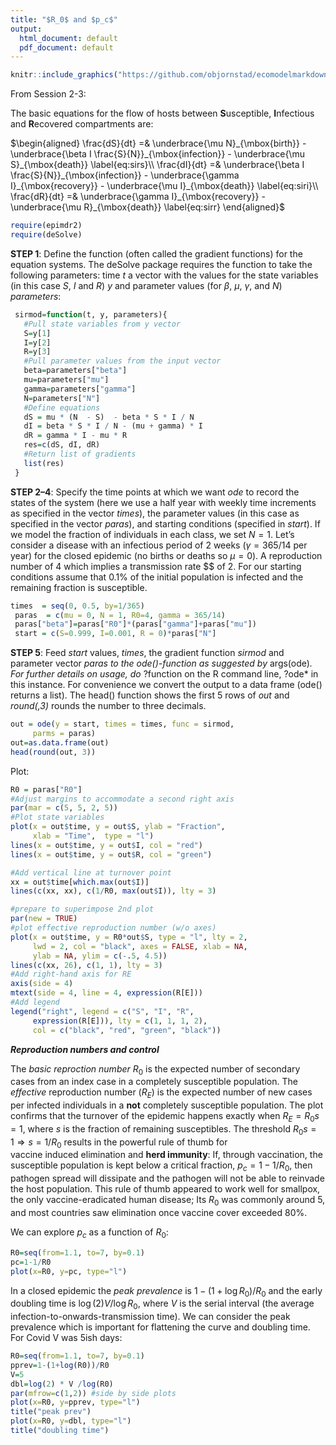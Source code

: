 ```yaml
---
title: "$R_0$ and $p_c$"
output:
  html_document: default
  pdf_document: default
---
```



```r
knitr::include_graphics("https://github.com/objornstad/ecomodelmarkdowns/blob/master/f2-1-sir.png?raw=true")
```

From Session 2-3:

The basic equations for the flow of hosts between **S**usceptible, **I**nfectious and **R**ecovered
 compartments are:
 
$\begin{aligned}
    \frac{dS}{dt} =& \underbrace{\mu N}_{\mbox{birth}} - \underbrace{\beta I \frac{S}{N}}_{\mbox{infection}} - \underbrace{\mu S}_{\mbox{death}} \label{eq:sirs}\\
     \frac{dI}{dt} =& \underbrace{\beta I \frac{S}{N}}_{\mbox{infection}} - \underbrace{\gamma I}_{\mbox{recovery}} - \underbrace{\mu I}_{\mbox{death}}  \label{eq:siri}\\
     \frac{dR}{dt} =& \underbrace{\gamma I}_{\mbox{recovery}} - \underbrace{\mu R}_{\mbox{death}} \label{eq:sirr}
\end{aligned}$


```r
require(epimdr2)
require(deSolve)
```
 
**STEP 1**: Define the function (often called the gradient functions) for the equation systems. The deSolve package requires the function to take the following parameters: time *t* a vector with the values for the state variables (in this case $S$, $I$ and $R$) *y* and parameter values 
 (for $\beta$, $\mu$, $\gamma$, and $N$) *parameters*:

```r
 sirmod=function(t, y, parameters){
   #Pull state variables from y vector
   S=y[1]
   I=y[2]
   R=y[3]
   #Pull parameter values from the input vector
   beta=parameters["beta"]
   mu=parameters["mu"]
   gamma=parameters["gamma"]
   N=parameters["N"]
   #Define equations
   dS = mu * (N  - S)  - beta * S * I / N
   dI = beta * S * I / N - (mu + gamma) * I
   dR = gamma * I - mu * R
   res=c(dS, dI, dR)
   #Return list of gradients
   list(res)
 }
```

**STEP 2--4**: Specify the time points at which we want *ode* to record the states of the system (here we use a half year with weekly time increments as specified in the vector *times*), the parameter values (in this case as specified in the vector *paras*), and starting
 conditions (specified in *start*). If we model the fraction of individuals in each class, we set $N=1$. Let's consider a disease with an infectious period of 2 weeks ($\gamma = 365/14$ per year) for the closed epidemic (no births or deaths so $\mu = 0$). A reproduction number of 4 which implies a transmission rate $\beta $ of 2. For our starting conditions assume that $0.1\%$ of the initial population is infected and the remaining fraction is susceptible.
 
```r
times  = seq(0, 0.5, by=1/365)
 paras  = c(mu = 0, N = 1, R0=4, gamma = 365/14)
 paras["beta"]=paras["R0"]*(paras["gamma"]+paras["mu"])
 start = c(S=0.999, I=0.001, R = 0)*paras["N"]
```

**STEP 5**: Feed *start* values, *times*, the gradient function *sirmod* and parameter vector *paras to the ode()-function as suggested by *args(ode)*. For further details on usage, do *?function on the R command line, \ie *?ode* in this instance. For convenience we convert the output to 
a data frame (ode() returns a list). The head() function shows the first 5 rows of *out* and *round(,3)* rounds the number to three decimals.

```r
out = ode(y = start, times = times, func = sirmod, 
     parms = paras)
out=as.data.frame(out)
head(round(out, 3))
```

Plot:

```r
R0 = paras["R0"]
#Adjust margins to accommodate a second right axis
par(mar = c(5, 5, 2, 5))
#Plot state variables
plot(x = out$time, y = out$S, ylab = "Fraction",
     xlab = "Time",  type = "l")
lines(x = out$time, y = out$I, col = "red")
lines(x = out$time, y = out$R, col = "green")

#Add vertical line at turnover point
xx = out$time[which.max(out$I)]
lines(c(xx, xx), c(1/R0, max(out$I)), lty = 3)

#prepare to superimpose 2nd plot
par(new = TRUE)
#plot effective reproduction number (w/o axes)
plot(x = out$time, y = R0*out$S, type = "l", lty = 2,
     lwd = 2, col = "black", axes = FALSE, xlab = NA, 
     ylab = NA, ylim = c(-.5, 4.5))
lines(c(xx, 26), c(1, 1), lty = 3)
#Add right-hand axis for RE
axis(side = 4)
mtext(side = 4, line = 4, expression(R[E]))
#Add legend
legend("right", legend = c("S", "I", "R", 
     expression(R[E])), lty = c(1, 1, 1, 2),  
     col = c("black", "red", "green", "black"))
```

***Reproduction numbers and control***

The *basic reproction number* $R_0$ is the expected number of secondary cases from an index case in a completely susceptible population. The *effective* reproduction number ($R_E$) is the expected number of new cases per infected individuals in a **not** completely susceptible population. The plot confirms 
that the turnover of the epidemic happens exactly when $R_E = R_0 s =1$, where $s$ is the fraction of remaining susceptibles. The threshold $R_0 s = 1 \Rightarrow s = 1/R_0$ results in the powerful rule of thumb for  
vaccine induced elimination and **herd immunity**: If, through vaccination, the susceptible population is kept below a critical 
fraction, $p_c = 1-1/R_0$, then pathogen spread will dissipate and the pathogen will not be able to reinvade the host population. This rule of thumb appeared to work well for smallpox, the only vaccine-eradicated human disease; Its $R_0$ was commonly around 5, and most countries saw elimination once vaccine cover exceeded 80\%.

We can explore $p_c$ as a function of $R_0$:
```r
R0=seq(from=1.1, to=7, by=0.1)
pc=1-1/R0
plot(x=R0, y=pc, type="l")
```

In a closed epidemic the *peak prevalence* is $1-(1+\log R_0)/R_0$ and the early doubling time is $\log(2) V / \log R_0$, where $V$ is the serial interval (the average infection-to-onwards-transmission time). We can consider the peak prevalence which is important for flattening the curve and doubling time. For Covid V was 5ish days:

```r
R0=seq(from=1.1, to=7, by=0.1)
pprev=1-(1+log(R0))/R0
V=5
dbl=log(2) * V /log(R0)
par(mfrow=c(1,2)) #side by side plots
plot(x=R0, y=pprev, type="l")
title("peak prev")
plot(x=R0, y=dbl, type="l")
title("doubling time")
```

